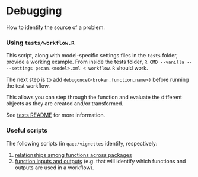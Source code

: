 # Debugging

How to identify the source of a problem.


### Using `tests/workflow.R`

This script, along with model-specific settings files in the `tests` folder, provide a working example. From inside the tests folder, `R CMD --vanilla -- --settings pecan.<model>.xml < workflow.R` should work.

The next step is to add `debugonce(<broken.function.name>)` before running the test workflow.

This allows you can step through the function and evaluate the different objects as they are created and/or transformed.

See [tests README](https://github.com/PecanProject/pecan/blob/master/tests/README.md) for more information.



### Useful scripts 

The following scripts (in `qaqc/vignettes` identify, respectively:

1. [relationships among functions across packages](https://github.com/PecanProject/pecan/blob/master/qaqc/vignettes/function_relationships.Rmd)
2. [function inputs and outputs](https://github.com/PecanProject/pecan/blob/master/qaqc/vignettes/module_output.Rmd) (e.g. that will identify which functions and outputs are used in a workflow).


